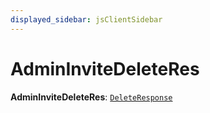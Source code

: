 ```yaml
---
displayed_sidebar: jsClientSidebar
---
```



# AdminInviteDeleteRes

 **AdminInviteDeleteRes**: [`DeleteResponse`](../interfaces/internal.DeleteResponse.mdx)
